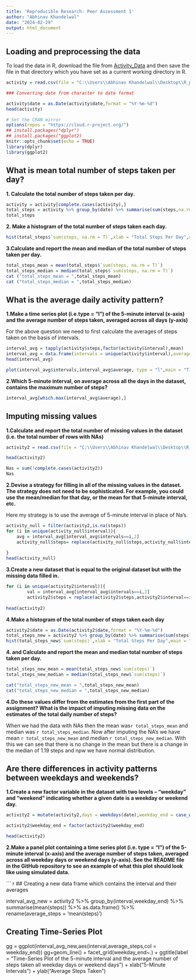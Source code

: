 ```yaml
---
title: 'Reproducible Research: Peer Assessment 1'
author: "Abhinav Khandelwal"
date: "2024-02-29"
output: html_document
---
```


## Loading and preprocessing the data

To load the data in R, download the file from [Activity_Data](https://github.com/AK282331/RepData_PeerAssessment1/blob/master/activity.zip) and then save the file in that directory which you have set as a current working directory in R.

```r
activity = read.csv(file = "C:\\Users\\Abhinav Khandelwal\\Desktop\\R_project\\R_Learning_Coursera\\activity.csv")
```
```r

### Converting date from character to date format

activity$date = as.Date(activity$date,format = "%Y-%m-%d")
head(activity)
```

```r
# Set the CRAN mirror
options(repos = "https://cloud.r-project.org/")
## install.packages("dplyr")
## install.packages("ggplot2)
knitr::opts_chunk$set(echo = TRUE)
library(dplyr)
library(ggplot2)
```

## What is mean total number of steps taken per day?

**1. Calculate the total number of steps taken per day.**

```r
activity = activity[complete.cases(activity),]
total_steps = activity %>% group_by(date) %>% summarise(sum(steps,na.rm = T)) %>%  as.data.frame()
total_steps
```

**2. Make a histogram of the total number of steps taken each day.**

```r

hist(total_steps$`sum(steps, na.rm = T)`,xlab = "Total Steps Per Day",main = "Histogram of total number of steps\ntaken each day")

```

**3.Calculate and report the mean and median of the total number of steps taken per day.**

```r
total_steps_mean = mean(total_steps$`sum(steps, na.rm = T)`)
total_steps_median = median(total_steps$`sum(steps, na.rm = T)`)
cat ("total_steps_mean = ",total_steps_mean)
cat ("total_steps_median = ",total_steps_median)
```

## What is the average daily activity pattern?

**1.Make a time series plot (i.e.type = "l") of the 5-minute interval (x-axis) and the average number of steps taken, averaged across all days (y-axis)**

For the above question we need to first calculate the averages of steps taken on the basis of intervals.

```r
interval_avg = tapply(activity$steps,factor(activity$interval),mean)
interval_avg = data.frame(intervals = unique(activity$interval),average = interval_avg)
head(interval_avg)
```


``` r
plot(interval_avg$intervals,interval_avg$average, type = "l",main = "Time-Series Plot of \n5-minute interval and average number of steps taken",xlab = "5-Minute Intervals",ylab = "Average Number of Steps")
```

**2.Which 5-minute interval, on average across all the days in the dataset, contains the maximum number of steps?**

```r
interval_avg[which.max(interval_avg$average),]

```

## Imputing missing values

**1.Calculate and report the total number of missing values in the dataset (i.e. the total number of rows with NAs)**

``` r
activity2 = read.csv(file = "C:\\Users\\Abhinav Khandelwal\\Desktop\\R_project\\R_Learning_Coursera\\activity.csv")

head(activity2)
```

```r
Nas = sum(!complete.cases(activity2))
Nas
```

**2.Devise a strategy for filling in all of the missing values in the dataset. The strategy does not need to be sophisticated. For example, you could use the mean/median for that day, or the mean for that 5-minute interval, etc.**

Here my strategy is to use the average of 5-minute interval in place of Na's.

```r

activity_null = filter(activity2,is.na(steps))
for (i in unique(activity_null$interval)){
    avg = interval_avg[interval_avg$intervals==i,2]
    activity_null$steps= replace(activity_null$steps,activity_null$interval == i,avg)
    
}
head(activity_null)

```

**3.Create a new dataset that is equal to the original dataset but with the missing data filled in.**

```r

for (i in unique(activity2$interval)){
        val = interval_avg[interval_avg$intervals==i,2]
        activity2$steps = replace(activity2$steps,activity2$interval==i & is.na(activity2$steps),val)  }
   
head(activity2)                                     
```

**4.Make a histogram of the total number of steps taken each day**

```r
activity2$date = as.Date(activity2$date,format = "%Y-%m-%d")
total_steps_new = activity2 %>% group_by(date) %>% summarise(sum(steps))
hist(total_steps_new$`sum(steps)`,xlab = "Total Steps Per Day",main = "Histogram of total number of steps\ntaken each day")

```

**4. and Calculate and report the mean and median total number of steps taken per day.**  
```r
total_steps_new_mean = mean(total_steps_new$`sum(steps)`)
total_steps_new_median = median(total_steps_new$`sum(steps)`)

cat("total_steps_new_mean = ",total_steps_new_mean)
cat("total_steps_new_median = ",total_steps_new_median)
```


**4.Do these values differ from the estimates from the first part of the assignment? What is the impact of imputing missing data on the estimates of the total daily number of steps?**

When we had the data with NAs then the mean was`r total_steps_mean` and median was `r total_steps_median`. Now after imputing the NA's we have mean `r total_steps_new_mean` and median `r total_steps_new_median`. With this we can see that there is no change in the mean but there is a change in the median of 1.19 steps and npw we have normal distribution.

## Are there differences in activity patterns between weekdays and weekends?

**1.Create a new factor variable in the dataset with two levels – “weekday” and “weekend” indicating whether a given date is a weekday or weekend day.**

```r
activity2 = mutate(activity2,days = weekdays(date),weekday_end = case_when(days %in% c("Monday","Tuesday","Wednesday","Thursday","Friday")~"weekday",days %in% c("Saturday", "Sunday") ~ "weekend")) %>% select(-4) %>% as.data.frame()

activity2$weekday_end = factor(activity2$weekday_end)

head(activity2)
```

**2.Make a panel plot containing a time series plot (i.e. type = "l") of the 5-minute interval (x-axis) and the average number of steps taken, averaged across all weekday days or weekend days (y-axis). See the README file in the GitHub repository to see an example of what this plot should look like using simulated data.**

``` r
## Creating a new data frame which contains the interval and their averages

interval_avg_new = activity2 %>% group_by(interval,weekday_end) %>% summarise(mean(steps)) %>% as.data.frame() %>% rename(average_steps = 'mean(steps)')

## Creating Time-Series Plot

gg = ggplot(interval_avg_new,aes(interval,average_steps,col = weekday_end))
gg+geom_line() + facet_grid(weekday_end~.) + ggtitle(label = "Time-Series Plot of the 5-minute interval and the average number of steps taken \nacross all weekday days or weekend days") + xlab("5-Minute Intervals") + ylab("Average Steps Taken")

            




